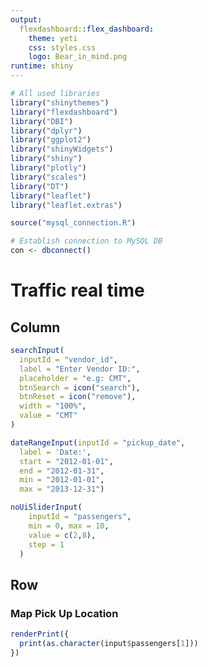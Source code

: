 ```yaml
---
output: 
  flexdashboard::flex_dashboard:
    theme: yeti
    css: styles.css
    logo: Bear_in_mind.png
runtime: shiny
---
```



```r

# All used libraries
library("shinythemes")
library("flexdashboard")
library("DBI")
library("dplyr")
library("ggplot2")
library("shinyWidgets")
library("shiny")
library("plotly")
library("scales")
library("DT")
library("leaflet")
library("leaflet.extras")

source("mysql_connection.R")

# Establish connection to MySQL DB
con <- dbconnect()
```


Traffic real time
=====================================  

Column {.sidebar}
-------------------------------------
```r
searchInput(
  inputId = "vendor_id", 
  label = "Enter Vendor ID:", 
  placeholder = "e.g: CMT", 
  btnSearch = icon("search"), 
  btnReset = icon("remove"), 
  width = "100%",
  value = "CMT"
)

dateRangeInput(inputId = "pickup_date", 
  label = 'Date:', 
  start = "2012-01-01", 
  end = "2012-01-31", 
  min = "2012-01-01",
  max = "2013-12-31")

noUiSliderInput(
    inputId = "passengers",
    min = 0, max = 10,
    value = c(2,8),
    step = 1
  )
```


Row {data-height=600}
-------------------------------------

### Map Pick Up Location

```r
renderPrint({
  print(as.character(input$passengers[1]))
})

```